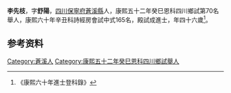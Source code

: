{{明清人物信息框
| 姓名 =李先枝
| 圖片名稱=  
| 圖片大小 = 220px
| 圖片說明 =  
| 最高職務 =  
| 國家 = 大清
| 爵位 =
| 籍貫 = [[四川|四川]][[保寧府|保寧府]][[蒼溪縣|蒼溪縣]]
| 字號 =  字舒陽
| 諡號 = 
| 出生日期 = 十二月十八日
| 出生地點 =
| 逝世日期 =  
| 逝世地點 = 
| 墓葬 =  
| 配偶 = 朱、劉氏 
| 親屬 = 曾祖李朝綱（庠生）、祖李增生、父李邢恒，母周氏；子李世基（癸卯舉人）
| 出身 = 
*  康熙六十年辛丑科進士出身
| 經歷 = 
| 著作 =  
*
*
*
}}
'''李先枝'''{{BD|？年||？年||}}，字'''舒陽'''，[[四川|四川]][[保寧府|保寧府]][[蒼溪縣|蒼溪縣]]人，康熙五十二年癸巳恩科四川鄉試第70名舉人，康熙六十年辛丑科詩經房會試中式165名，殿試成進士，年四十六歲<ref>《康熙六十年進士登科錄》</ref>。

== 参考资料 ==
{{reflist}}

{{康熙六十年辛丑科殿試金榜}}

{{Authority control}}

{{DEFAULTSORT:}}
[[Category:蒼溪人|Category:蒼溪人]]
[[Category:康熙五十二年癸巳恩科四川鄉試舉人|Category:康熙五十二年癸巳恩科四川鄉試舉人]]


{{清朝人物小作品}}